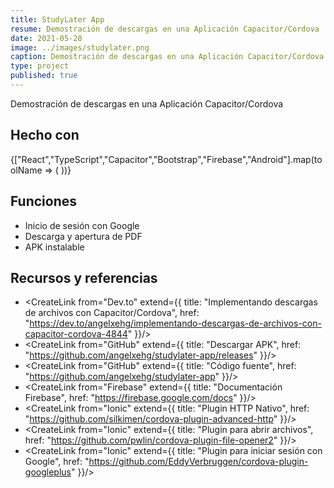 ```yaml
---
title: StudyLater App
resume: Demostración de descargas en una Aplicación Capacitor/Cordova
date: 2021-05-28
image: ../images/studylater.png
caption: Demostración de descargas en una Aplicación Capacitor/Cordova
type: project
published: true
---
```


Demostración de descargas en una Aplicación Capacitor/Cordova

## Hecho con 

<div className="mb-2">
  {["React","TypeScript","Capacitor","Bootstrap","Firebase","Android"].map(toolName => (
    <span
      key={toolName}
      className="badge rounded-pill bg-dark text-light mt-1 me-1"
    >
      <CreateLink from={toolName} />
    </span>
  ))}
</div>

## Funciones

- Inicio de sesión con Google
- Descarga y apertura de PDF
- APK instalable

## Recursos y referencias

- <CreateLink from="Dev.to" extend={{
  title: "Implementando descargas de archivos con Capacitor/Cordova",
  href: "https://dev.to/angelxehg/implementando-descargas-de-archivos-con-capacitor-cordova-4844"
}}/>
- <CreateLink from="GitHub" extend={{
  title: "Descargar APK",
  href: "https://github.com/angelxehg/studylater-app/releases"
}}/>
- <CreateLink from="GitHub" extend={{
  title: "Código fuente",
  href: "https://github.com/angelxehg/studylater-app"
}}/>
- <CreateLink from="Firebase" extend={{
  title: "Documentación Firebase",
  href: "https://firebase.google.com/docs"
}}/>
- <CreateLink from="Ionic" extend={{
  title: "Plugin HTTP Nativo",
  href: "https://github.com/silkimen/cordova-plugin-advanced-http"
}}/>
- <CreateLink from="Ionic" extend={{
  title: "Plugin para abrir archivos",
  href: "https://github.com/pwlin/cordova-plugin-file-opener2"
}}/>
- <CreateLink from="Ionic" extend={{
  title: "Plugin para iniciar sesión con Google",
  href: "https://github.com/EddyVerbruggen/cordova-plugin-googleplus"
}}/>
